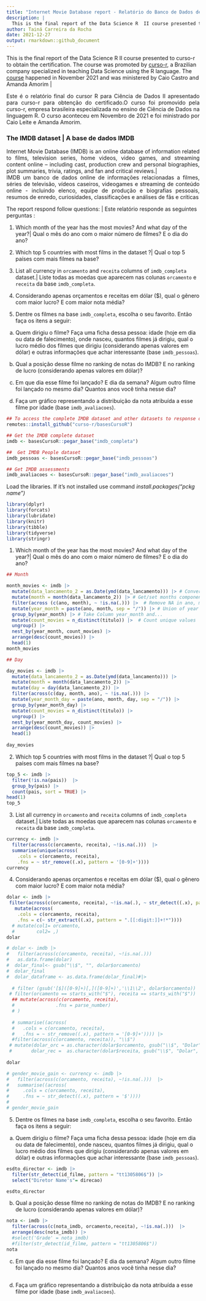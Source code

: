 ```yaml
---
title: "Internet Movie Database report - Relatório do Banco de Dados de Filmes da Internet"
description: |
  This is the final report of the Data Science R  II course presented to curso-r to obtain the certification. Este é o relatório final do   cursor R para Ciência de Dados II apresntado para curso-r para obtenção do certificado.
author: Tainá Carreira da Rocha
date: 2021-12-27
output: rmarkdown::github_document
---
```


This is the final report of the Data Science R  II course presented to curso-r to obtain the certification. The course was promoted by [curso-r](https://curso-r.com/), a Brazilian company specialized in teaching Data Science using the R language.  The [course](https://curso-r.github.io/202111-r4ds-2/) happened in November 2021 and was ministered by Caio Castro and Amanda Amorim |<br/>
<div style="text-align: justify"> Este é o relatório final do   cursor R para Ciência de Dados II apresentado para curso-r para obtenção do certificado.O curso foi promovido pela curso-r, empresa brasileira especializada no ensino de Ciência de Dados na linguagem R. O curso aconteceu em Novembro de 2021 e foi ministrado por Caio Leite e Amanda Amorim. 


### The IMDB dataset | A base de dados IMDB 

Internet Movie Database (IMDB) is an online database of information related to films, television series, home videos, video games, and streaming content online – including cast, production crew and personal biographies, plot summaries, trivia, ratings, and fan and critical reviews.|<br/>
IMDB um banco de dados online de informações relacionadas a filmes, séries de televisão, vídeos caseiros, videogames e streaming de conteúdo online - incluindo elenco, equipe de produção e biografias pessoais, resumos de enredo, curiosidades, classificações e análises de fãs e críticas
</div>

The report respond follow questions: | Este relatório responde as seguintes perguntas :

1. Which month of the year has the most movies? And what day of the year?| Qual o mês do ano com o maior número de filmes? E o dia do ano?

2. Which top 5 countries with most films in the dataset ?| Qual o top 5 países com mais filmes na base?

3. List all currency in `orcamento` and  `receita` columns of `imdb_completa` dataset.| Liste todas as moedas que aparecem nas colunas `orcamento` e `receita` da base `imdb_completa`.

4. Considerando apenas orçamentos e receitas em dólar ($), qual o gênero com maior lucro? E com maior nota média?

5. Dentre os filmes na base `imdb_completa`, escolha o seu favorito. Então faça os itens a seguir:

a) Quem dirigiu o filme? Faça uma ficha dessa pessoa: idade (hoje em dia ou data de falecimento), onde nasceu, quantos filmes já dirigiu, qual o lucro médio dos filmes que dirigiu (considerando apenas valores em dólar) e outras informações que achar interessante (base `imdb_pessoas`).

b) Qual a posição desse filme no ranking de notas do IMDB? E no ranking de lucro (considerando apenas valores em dólar)?

c) Em que dia esse filme foi lançado? E dia da semana? Algum outro filme foi lançado no mesmo dia? Quantos anos você tinha nesse dia?

d) Faça um gráfico representando a distribuição da nota atribuída a esse filme por idade (base `imdb_avaliacoes`).

```r
## To access the complete IMDB dataset and other datasets to response de questions, install basesCursoR package of curso-r. 
remotes::install_github("curso-r/basesCursoR")

## Get the IMDB complete dataset 
imdb <- basesCursoR::pegar_base("imdb_completa")

##  Get IMDB People dataset
imdb_pessoas <- basesCursoR::pegar_base("imdb_pessoas")

## Get IMDB assessments
imdb_avaliacoes <- basesCursoR::pegar_base("imdb_avaliacoes")

```

Load the libraries. If it's not installed use command _install.packages("pckg name")_ 

```r
library(dplyr)
library(forcats)
library(lubridate)
library(knitr)
library(tibble)
library(tidyverse)
library(stringr)
```


1. Which month of the year has the most movies? And what day of the year?| Qual o mês do ano com o maior número de filmes? E o dia do ano?

```r
## Month

month_movies <- imdb |>  
  mutate(data_lancamento_2 = as.Date(ymd(data_lancamento))) |> # Convert from character to calendar date
  mutate(month = month(data_lancamento_2)) |> # Get/set months component of a date-time
  filter(across (c(ano, month), ~ !is.na(.))) |>  # Remove NA in ano, month columns using forcats
  mutate(year_month = paste(ano, month, sep = "/")) |> # Union of year and Month in column 
  group_by(year_month) |> # Take Column year_month and...
  mutate(count_movies = n_distinct(titulo)) |>  # Count unique values
  ungroup() |> 
  nest_by(year_month, count_movies) |> 
  arrange(desc(count_movies)) |>
  head(1)
month_movies  

## Day

day_movies <- imdb |>  
  mutate(data_lancamento_2 = as.Date(ymd(data_lancamento))) |>   
  mutate(month = month(data_lancamento_2)) |>  
  mutate(day = day(data_lancamento_2)) |>  
  filter(across(c(day, month, ano), ~ !is.na(.))) |>  
  mutate(year_month_day = paste(ano, month, day, sep = "/")) |>  
  group_by(year_month_day) |>  
  mutate(count_movies = n_distinct(titulo)) |>  
  ungroup() |> 
  nest_by(year_month_day, count_movies) |>  
  arrange(desc(count_movies)) |>  
  head(1)
  
day_movies
```

2. Which top 5 countries with most films in the dataset ?| Qual o top 5 países com mais filmes na base?

```r
top_5 <- imdb |> 
  filter(!is.na(pais))  |> 
  group_by(pais) |> 
  count(pais, sort = TRUE) |> 
head(1)
top_5

```
3. List all currency in `orcamento` and  `receita` columns of `imdb_completa` dataset.| Liste todas as moedas que aparecem nas colunas `orcamento` e `receita` da base `imdb_completa`.


```r
currency <- imdb |> 
  filter(across(c(orcamento, receita), ~!is.na(.)))  |> 
  summarise(unique(across(
    .cols = c(orcamento, receita),
    .fns = ~ str_remove((.x), pattern = '[0-9]+')))) 
currency
```

4. Considerando apenas orçamentos e receitas em dólar ($), qual o gênero com maior lucro? E com maior nota média?

```r

dolar <- imdb |> 
 filter(across(c(orcamento, receita), ~!is.na(.), ~ str_detect((.x), pattern = "^.[[:blank:][:digit:]]")))|>
   mutate(across(
    .cols = c(orcamento, receita),
    .fns = c(~ str_extract((.x), pattern = ".[[:digit:]]+!*")))) 
  # mutate(col1= orcamento,
  #        col2= ,)
dolar

# dolar <- imdb |> 
#   filter(across(c(orcamento, receita), ~!is.na(.))) 
#   as.data.frame(dolar)
#  dolar_final<- gsub("\\$", "", dolar$orcamento)
#  dolar_final
#  dolar_dataframe <- as.data.frame(dolar_final)#|>
  
  # filter (gsub('[$]([0-9]+)[,]([0-9]+)','\\1\\2', dolar$orcamento))
 # filter(orcamento == starts_with("$"), receita == starts_with("$"))
  ## mutate(across(c(orcamento, receita),
  #               .fns = parse_number)
  # )
  
  # summarise((across(
  #   .cols = c(orcamento, receita),
  #   .fns = ~ str_remove((.x), pattern = '[0-9]+')))) |> 
  #filter(across(c(orcamento, receita)), "\\$")
 # mutate(dolar_orc = as.character(dolar$orcamento, gsub("\\$", "Dolar", dolar$orcamento)),
 #       dolar_rec =  as.character(dolar$receita, gsub("\\$", "Dolar", dolar$receita))
   
dolar

# gender_movie_gain <- currency <- imdb |> 
#   filter(across(c(orcamento, receita), ~!is.na(.)))  |> 
#   summarise((across(
#     .cols = c(orcamento, receita),
#     .fns = ~ str_detect((.x), pattern = '$'))))
#                         
# gender_movie_gain
```


5. Dentre os filmes na base `imdb_completa`, escolha o seu favorito. Então faça os itens a seguir:

a) Quem dirigiu o filme? Faça uma ficha dessa pessoa: idade (hoje em dia ou data de falecimento), onde nasceu, quantos filmes já dirigiu, qual o lucro médio dos filmes que dirigiu (considerando apenas valores em dólar) e outras informações que achar interessante (base `imdb_pessoas`).

```r
esdto_director <- imdb |>  
  filter(str_detect(id_filme, pattern = "tt1305806$")) |>  
  select("Diretor Name's"= direcao)

esdto_director

```

b) Qual a posição desse filme no ranking de notas do IMDB? E no ranking de lucro (considerando apenas valores em dólar)?


```r
nota <- imdb |>  
  filter(across(c(nota_imdb, orcamento,receita), ~!is.na(.)))  |>
  arrange(desc(nota_imdb)) |> 
  #select('Grade' = nota_imdb)
  #filter(str_detect(id_filme, pattern = "tt1305806$"))
nota
```

c) Em que dia esse filme foi lançado? E dia da semana? Algum outro filme foi lançado no mesmo dia? Quantos anos você tinha nesse dia?

```r

```

d) Faça um gráfico representando a distribuição da nota atribuída a esse filme por idade (base `imdb_avaliacoes`).

```r

```

